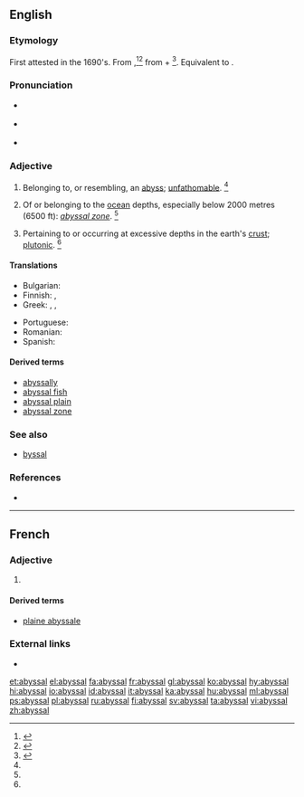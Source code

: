 ==English==

===Etymology===
First attested in the 1690's. From {{etyl|ML.|en}} {{term|abyssalis|lang=la}},<ref name=SOED>{{R:SOED5|page=11}}</ref><ref name=RHD>{{R:RHCD|page=7}}</ref> from {{term|abyssus||abyss|lang=la}} + {{term|-alis||-al|lang=la}}<ref name=WI3>{{R:MW3 1976|page=9}}</ref>. Equivalent to {{suffix|abyss|al|lang=en}}.

===Pronunciation===
* {{a|RP}} {{IPA|/əˈbɪs.l̩/|lang=en}}
* {{a|US}} {{IPA|/əˈbɪs.l̩/|lang=en}}
* {{rhymes|ɪsəl|lang=en}}

===Adjective===
{{en-adj|-}}

# {{context|archaic|lang=en}} Belonging to, or resembling, an [[abyss]]; [[unfathomable]]. {{defdate|First attested in the mid 17<sup>th</sup> century.}}<ref name=SOED/>
# {{context|geography|lang=en}} Of or belonging to the [[ocean]] depths, especially below 2000 metres (6500 ft): ''[[abyssal zone]]''. {{defdate|First attested in the mid 19<sup>th</sup> century.}}<ref name=SOED/>
# {{context|geology|lang=en}} Pertaining to or occurring at excessive depths in the earth's [[crust]]; [[plutonic]]. {{defdate|First attested in the late 19<sup>th</sup> century.}}<ref name=SOED/>

====Translations====
{{trans-top|belonging to the ocean depths}}
* Bulgarian: {{t|bg|дълбоководен}}
* Finnish: {{t+|fi|abyssinen}}, {{t+|fi|abyssaalinen}}
* Greek: {{t+|el|αβυσσαλέος|m|tr=avyssaléos|sc=Grek}}, {{t|el|απειροβαθής|m|tr=apeirovathís|sc=Grek}}, {{t+|el|απύθμενος|m|tr=apýthmenos|sc=Grek}}
{{trans-mid}}
* Portuguese: {{t+|pt|abissal}}
* Romanian: {{t+|ro|abisal}}
* Spanish: {{t+|es|abisal}}
{{trans-bottom}}

====Derived terms====
* [[abyssally]]
* [[abyssal fish]]
* [[abyssal plain]] {{qualifier|physical geography}}
* [[abyssal zone]] {{qualifier|physical geography}}

===See also===
* [[byssal]]

===References===
<references/>
* {{R:Webster 1913}}

----

==French==

===Adjective===
{{fr-adj-al|abyss}}

# {{l/en|abyssal}}

====Derived terms====
* [[plaine abyssale]]

===External links===
* {{R:TLFi}}

[[et:abyssal]]
[[el:abyssal]]
[[fa:abyssal]]
[[fr:abyssal]]
[[gl:abyssal]]
[[ko:abyssal]]
[[hy:abyssal]]
[[hi:abyssal]]
[[io:abyssal]]
[[id:abyssal]]
[[it:abyssal]]
[[ka:abyssal]]
[[hu:abyssal]]
[[ml:abyssal]]
[[ps:abyssal]]
[[pl:abyssal]]
[[ru:abyssal]]
[[fi:abyssal]]
[[sv:abyssal]]
[[ta:abyssal]]
[[vi:abyssal]]
[[zh:abyssal]]